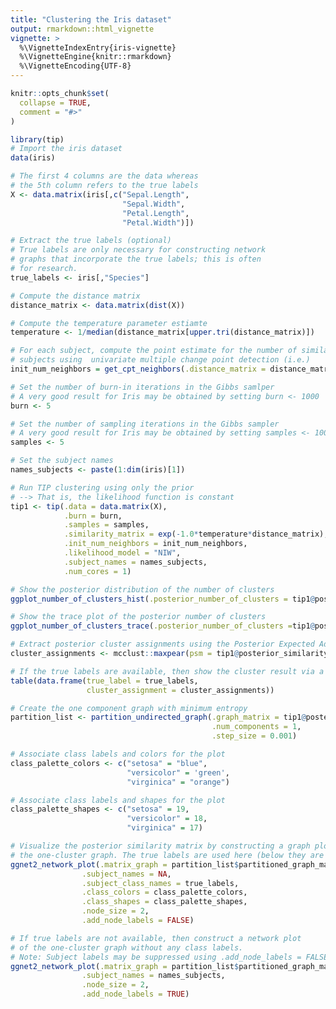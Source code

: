 ```yaml
---
title: "Clustering the Iris dataset"
output: rmarkdown::html_vignette
vignette: >
  %\VignetteIndexEntry{iris-vignette}
  %\VignetteEngine{knitr::rmarkdown}
  %\VignetteEncoding{UTF-8}
---
```


```r
knitr::opts_chunk$set(
  collapse = TRUE,
  comment = "#>"
)
```

```r
library(tip)
# Import the iris dataset
data(iris)

# The first 4 columns are the data whereas
# the 5th column refers to the true labels
X <- data.matrix(iris[,c("Sepal.Length",
                         "Sepal.Width",
                         "Petal.Length",
                         "Petal.Width")])

# Extract the true labels (optional)
# True labels are only necessary for constructing network 
# graphs that incorporate the true labels; this is often
# for research. 
true_labels <- iris[,"Species"]

# Compute the distance matrix
distance_matrix <- data.matrix(dist(X))

# Compute the temperature parameter estiamte
temperature <- 1/median(distance_matrix[upper.tri(distance_matrix)])

# For each subject, compute the point estimate for the number of similar 
# subjects using  univariate multiple change point detection (i.e.)
init_num_neighbors = get_cpt_neighbors(.distance_matrix = distance_matrix)

# Set the number of burn-in iterations in the Gibbs samlper
# A very good result for Iris may be obtained by setting burn <- 1000
burn <- 5

# Set the number of sampling iterations in the Gibbs sampler
# A very good result for Iris may be obtained by setting samples <- 1000
samples <- 5

# Set the subject names
names_subjects <- paste(1:dim(iris)[1])

# Run TIP clustering using only the prior
# --> That is, the likelihood function is constant
tip1 <- tip(.data = data.matrix(X),
            .burn = burn,
            .samples = samples,
            .similarity_matrix = exp(-1.0*temperature*distance_matrix),
            .init_num_neighbors = init_num_neighbors,
            .likelihood_model = "NIW",
            .subject_names = names_subjects,
            .num_cores = 1)
```

```r
# Show the posterior distribution of the number of clusters
ggplot_number_of_clusters_hist(.posterior_number_of_clusters = tip1@posterior_number_of_clusters)
```

```r
# Show the trace plot of the posterior number of clusters
ggplot_number_of_clusters_trace(.posterior_number_of_clusters =tip1@posterior_number_of_clusters)
```

```r
# Extract posterior cluster assignments using the Posterior Expected Adjusted Rand (PEAR) index
cluster_assignments <- mcclust::maxpear(psm = tip1@posterior_similarity_matrix)$cl

# If the true labels are available, then show the cluster result via a contigency table
table(data.frame(true_label = true_labels,
                 cluster_assignment = cluster_assignments))
```

```r
# Create the one component graph with minimum entropy
partition_list <- partition_undirected_graph(.graph_matrix = tip1@posterior_similarity_matrix,
                                             .num_components = 1,
                                             .step_size = 0.001)
```

```r
# Associate class labels and colors for the plot
class_palette_colors <- c("setosa" = "blue",
                          "versicolor" = 'green',
                          "virginica" = "orange")

# Associate class labels and shapes for the plot
class_palette_shapes <- c("setosa" = 19,
                          "versicolor" = 18,
                          "virginica" = 17)

# Visualize the posterior similarity matrix by constructing a graph plot of 
# the one-cluster graph. The true labels are used here (below they are not).
ggnet2_network_plot(.matrix_graph = partition_list$partitioned_graph_matrix,
                .subject_names = NA,
                .subject_class_names = true_labels,
                .class_colors = class_palette_colors,
                .class_shapes = class_palette_shapes,
                .node_size = 2,
                .add_node_labels = FALSE)
```

```r
# If true labels are not available, then construct a network plot
# of the one-cluster graph without any class labels.
# Note: Subject labels may be suppressed using .add_node_labels = FALSE.  
ggnet2_network_plot(.matrix_graph = partition_list$partitioned_graph_matrix,
                .subject_names = names_subjects,
                .node_size = 2,
                .add_node_labels = TRUE)

```
